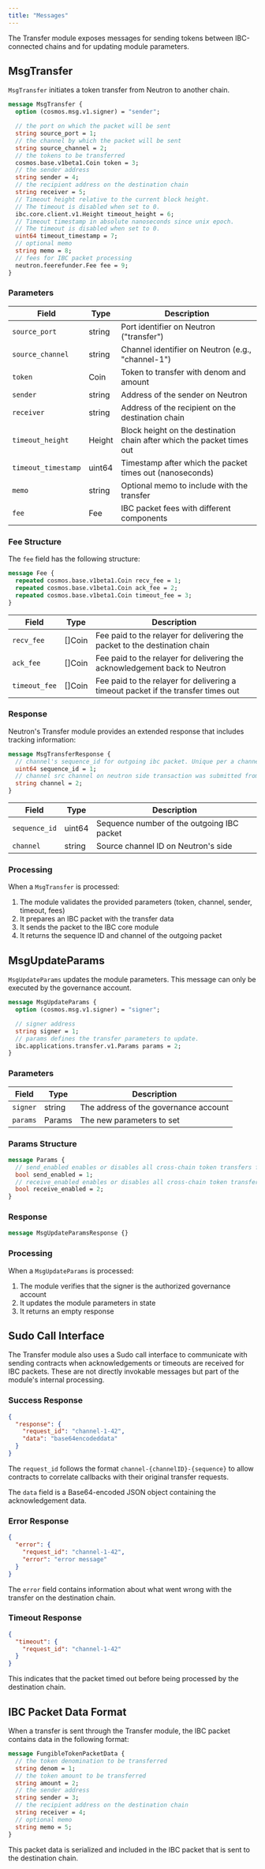 ```yaml
---
title: "Messages"
---
```


The Transfer module exposes messages for sending tokens between IBC-connected chains and for updating module parameters.

## MsgTransfer

`MsgTransfer` initiates a token transfer from Neutron to another chain.

```protobuf
message MsgTransfer {
  option (cosmos.msg.v1.signer) = "sender";

  // the port on which the packet will be sent
  string source_port = 1;
  // the channel by which the packet will be sent
  string source_channel = 2;
  // the tokens to be transferred
  cosmos.base.v1beta1.Coin token = 3;
  // the sender address
  string sender = 4;
  // the recipient address on the destination chain
  string receiver = 5;
  // Timeout height relative to the current block height.
  // The timeout is disabled when set to 0.
  ibc.core.client.v1.Height timeout_height = 6;
  // Timeout timestamp in absolute nanoseconds since unix epoch.
  // The timeout is disabled when set to 0.
  uint64 timeout_timestamp = 7;
  // optional memo
  string memo = 8;
  // fees for IBC packet processing
  neutron.feerefunder.Fee fee = 9;
}
```

### Parameters

| Field | Type | Description |
| --- | --- | --- |
| `source_port` | string | Port identifier on Neutron ("transfer") |
| `source_channel` | string | Channel identifier on Neutron (e.g., "channel-1") |
| `token` | Coin | Token to transfer with denom and amount |
| `sender` | string | Address of the sender on Neutron |
| `receiver` | string | Address of the recipient on the destination chain |
| `timeout_height` | Height | Block height on the destination chain after which the packet times out |
| `timeout_timestamp` | uint64 | Timestamp after which the packet times out (nanoseconds) |
| `memo` | string | Optional memo to include with the transfer |
| `fee` | Fee | IBC packet fees with different components |

### Fee Structure

The `fee` field has the following structure:

```protobuf
message Fee {
  repeated cosmos.base.v1beta1.Coin recv_fee = 1;
  repeated cosmos.base.v1beta1.Coin ack_fee = 2;
  repeated cosmos.base.v1beta1.Coin timeout_fee = 3;
}
```

| Field | Type | Description |
| --- | --- | --- |
| `recv_fee` | []Coin | Fee paid to the relayer for delivering the packet to the destination chain |
| `ack_fee` | []Coin | Fee paid to the relayer for delivering the acknowledgement back to Neutron |
| `timeout_fee` | []Coin | Fee paid to the relayer for delivering a timeout packet if the transfer times out |

### Response

Neutron's Transfer module provides an extended response that includes tracking information:

```protobuf
message MsgTransferResponse {
  // channel's sequence_id for outgoing ibc packet. Unique per a channel.
  uint64 sequence_id = 1;
  // channel src channel on neutron side transaction was submitted from
  string channel = 2;
}
```

| Field | Type | Description |
| --- | --- | --- |
| `sequence_id` | uint64 | Sequence number of the outgoing IBC packet |
| `channel` | string | Source channel ID on Neutron's side |

### Processing

When a `MsgTransfer` is processed:

1. The module validates the provided parameters (token, channel, sender, timeout, fees)
2. It prepares an IBC packet with the transfer data
3. It sends the packet to the IBC core module
4. It returns the sequence ID and channel of the outgoing packet

## MsgUpdateParams

`MsgUpdateParams` updates the module parameters. This message can only be executed by the governance account.

```protobuf
message MsgUpdateParams {
  option (cosmos.msg.v1.signer) = "signer";

  // signer address
  string signer = 1;
  // params defines the transfer parameters to update.
  ibc.applications.transfer.v1.Params params = 2;
}
```

### Parameters

| Field | Type | Description |
| --- | --- | --- |
| `signer` | string | The address of the governance account |
| `params` | Params | The new parameters to set |

### Params Structure

```protobuf
message Params {
  // send_enabled enables or disables all cross-chain token transfers from this chain.
  bool send_enabled = 1;
  // receive_enabled enables or disables all cross-chain token transfers to this chain.
  bool receive_enabled = 2;
}
```

### Response

```protobuf
message MsgUpdateParamsResponse {}
```

### Processing

When a `MsgUpdateParams` is processed:

1. The module verifies that the signer is the authorized governance account
2. It updates the module parameters in state
3. It returns an empty response

## Sudo Call Interface

The Transfer module also uses a Sudo call interface to communicate with sending contracts when acknowledgements or timeouts are received for IBC packets. These are not directly invokable messages but part of the module's internal processing.

### Success Response

```json
{
  "response": {
    "request_id": "channel-1-42",
    "data": "base64encodeddata"
  }
}
```

The `request_id` follows the format `channel-{channelID}-{sequence}` to allow contracts to correlate callbacks with their original transfer requests.

The `data` field is a Base64-encoded JSON object containing the acknowledgement data.

### Error Response

```json
{
  "error": {
    "request_id": "channel-1-42",
    "error": "error message"
  }
}
```

The `error` field contains information about what went wrong with the transfer on the destination chain.

### Timeout Response

```json
{
  "timeout": {
    "request_id": "channel-1-42"
  }
}
```

This indicates that the packet timed out before being processed by the destination chain.

## IBC Packet Data Format

When a transfer is sent through the Transfer module, the IBC packet contains data in the following format:

```protobuf
message FungibleTokenPacketData {
  // the token denomination to be transferred
  string denom = 1;
  // the token amount to be transferred
  string amount = 2;
  // the sender address
  string sender = 3;
  // the recipient address on the destination chain
  string receiver = 4;
  // optional memo
  string memo = 5;
}
```

This packet data is serialized and included in the IBC packet that is sent to the destination chain. 